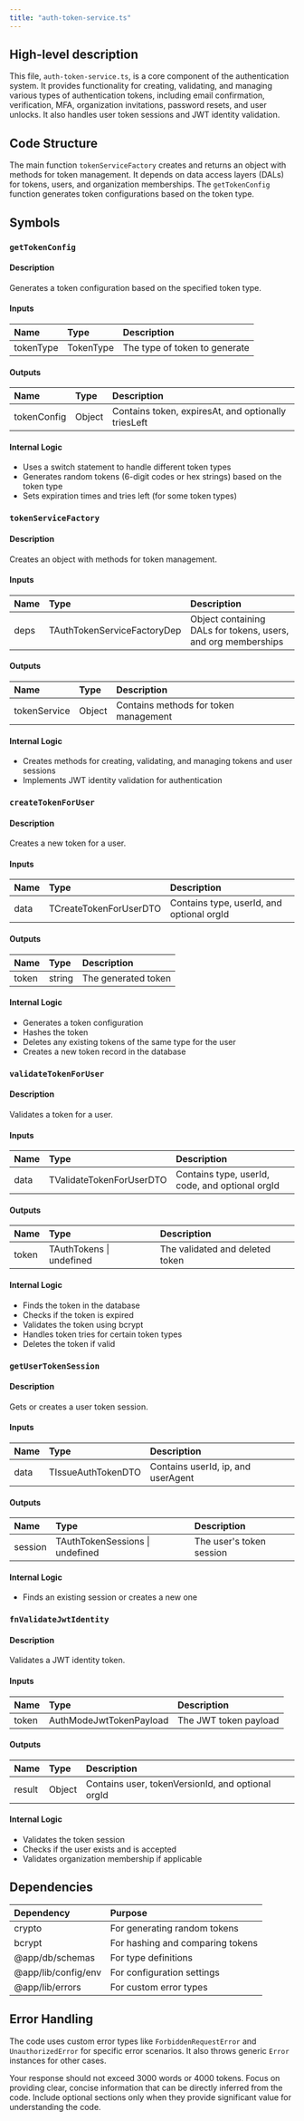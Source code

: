 ```yaml
---
title: "auth-token-service.ts"
---
```


## High-level description
This file, `auth-token-service.ts`, is a core component of the authentication system. It provides functionality for creating, validating, and managing various types of authentication tokens, including email confirmation, verification, MFA, organization invitations, password resets, and user unlocks. It also handles user token sessions and JWT identity validation.

## Code Structure
The main function `tokenServiceFactory` creates and returns an object with methods for token management. It depends on data access layers (DALs) for tokens, users, and organization memberships. The `getTokenConfig` function generates token configurations based on the token type.

## Symbols

### `getTokenConfig`
#### Description
Generates a token configuration based on the specified token type.

#### Inputs
| Name | Type | Description |
|:-----|:-----|:------------|
| tokenType | TokenType | The type of token to generate |

#### Outputs
| Name | Type | Description |
|:-----|:-----|:------------|
| tokenConfig | Object | Contains token, expiresAt, and optionally triesLeft |

#### Internal Logic
- Uses a switch statement to handle different token types
- Generates random tokens (6-digit codes or hex strings) based on the token type
- Sets expiration times and tries left (for some token types)

### `tokenServiceFactory`
#### Description
Creates an object with methods for token management.

#### Inputs
| Name | Type | Description |
|:-----|:-----|:------------|
| deps | TAuthTokenServiceFactoryDep | Object containing DALs for tokens, users, and org memberships |

#### Outputs
| Name | Type | Description |
|:-----|:-----|:------------|
| tokenService | Object | Contains methods for token management |

#### Internal Logic
- Creates methods for creating, validating, and managing tokens and user sessions
- Implements JWT identity validation for authentication

### `createTokenForUser`
#### Description
Creates a new token for a user.

#### Inputs
| Name | Type | Description |
|:-----|:-----|:------------|
| data | TCreateTokenForUserDTO | Contains type, userId, and optional orgId |

#### Outputs
| Name | Type | Description |
|:-----|:-----|:------------|
| token | string | The generated token |

#### Internal Logic
- Generates a token configuration
- Hashes the token
- Deletes any existing tokens of the same type for the user
- Creates a new token record in the database

### `validateTokenForUser`
#### Description
Validates a token for a user.

#### Inputs
| Name | Type | Description |
|:-----|:-----|:------------|
| data | TValidateTokenForUserDTO | Contains type, userId, code, and optional orgId |

#### Outputs
| Name | Type | Description |
|:-----|:-----|:------------|
| token | TAuthTokens \| undefined | The validated and deleted token |

#### Internal Logic
- Finds the token in the database
- Checks if the token is expired
- Validates the token using bcrypt
- Handles token tries for certain token types
- Deletes the token if valid

### `getUserTokenSession`
#### Description
Gets or creates a user token session.

#### Inputs
| Name | Type | Description |
|:-----|:-----|:------------|
| data | TIssueAuthTokenDTO | Contains userId, ip, and userAgent |

#### Outputs
| Name | Type | Description |
|:-----|:-----|:------------|
| session | TAuthTokenSessions \| undefined | The user's token session |

#### Internal Logic
- Finds an existing session or creates a new one

### `fnValidateJwtIdentity`
#### Description
Validates a JWT identity token.

#### Inputs
| Name | Type | Description |
|:-----|:-----|:------------|
| token | AuthModeJwtTokenPayload | The JWT token payload |

#### Outputs
| Name | Type | Description |
|:-----|:-----|:------------|
| result | Object | Contains user, tokenVersionId, and optional orgId |

#### Internal Logic
- Validates the token session
- Checks if the user exists and is accepted
- Validates organization membership if applicable

## Dependencies
| Dependency | Purpose |
|:-----------|:--------|
| crypto | For generating random tokens |
| bcrypt | For hashing and comparing tokens |
| @app/db/schemas | For type definitions |
| @app/lib/config/env | For configuration settings |
| @app/lib/errors | For custom error types |

## Error Handling
The code uses custom error types like `ForbiddenRequestError` and `UnauthorizedError` for specific error scenarios. It also throws generic `Error` instances for other cases.

Your response should not exceed 3000 words or 4000 tokens. Focus on providing clear, concise information that can be directly inferred from the code. Include optional sections only when they provide significant value for understanding the code.